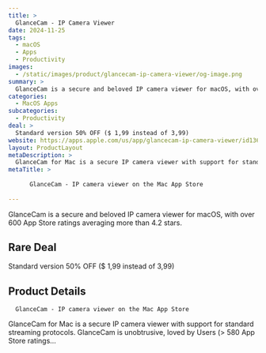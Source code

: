 ```yaml
---
title: >
  GlanceCam - IP Camera Viewer
date: 2024-11-25
tags:
  - macOS
  - Apps
  - Productivity
images:
  - /static/images/product/glancecam-ip-camera-viewer/og-image.png
summary: >
  GlanceCam is a secure and beloved IP camera viewer for macOS, with over 600 App Store ratings averaging more than 4.2 stars.
categories:
  - MacOS Apps
subcategories:
  - Productivity
deal: >
  Standard version 50% OFF ($ 1,99 instead of 3,99)
website: https://apps.apple.com/us/app/glancecam-ip-camera-viewer/id1360797896
layout: ProductLayout
metaDescription: >
  GlanceCam for Mac is a secure IP camera viewer with support for standard streaming protocols. GlanceCam is unobtrusive, loved by Users (> 580 App Store ratings…
metaTitle: >
  
      ‎GlanceCam - IP camera viewer on the Mac App Store
    
---
```

GlanceCam is a secure and beloved IP camera viewer for macOS, with over 600 App Store ratings averaging more than 4.2 stars.

## Rare Deal

Standard version 50% OFF ($ 1,99 instead of 3,99)

## Product Details

      ‎GlanceCam - IP camera viewer on the Mac App Store
    

GlanceCam for Mac is a secure IP camera viewer with support for standard streaming protocols. GlanceCam is unobtrusive, loved by Users (> 580 App Store ratings…
